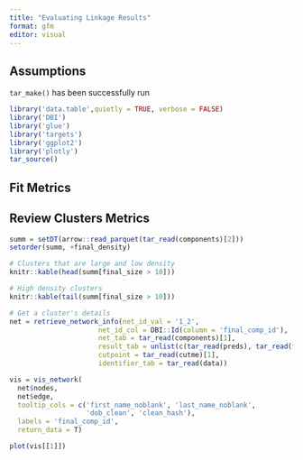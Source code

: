 ```yaml
---
title: "Evaluating Linkage Results"
format: gfm
editor: visual
---
```


## Assumptions

`tar_make()` has been successfully run

```r
library('data.table',quietly = TRUE, verbose = FALSE)
library('DBI')
library('glue')
library('targets')
library('ggplot2')
library('plotly')
tar_source()
```

## Fit Metrics

## Review Clusters Metrics

```r
summ = setDT(arrow::read_parquet(tar_read(components)[2]))
setorder(summ, +final_density)

# Clusters that are large and low density
knitr::kable(head(summ[final_size > 10]))

# High density clusters
knitr::kable(tail(summ[final_size > 10]))
```

```r

# Get a cluster's details
net = retrieve_network_info(net_id_val = '1_2',
                      net_id_col = DBI::Id(column = 'final_comp_id'),
                      net_tab = tar_read(components)[1],
                      result_tab = unlist(c(tar_read(preds), tar_read(fixed))),
                      cutpoint = tar_read(cutme)[1], 
                      identifier_tab = tar_read(data))

vis = vis_network(
  net$nodes, 
  net$edge, 
  tooltip_cols = c('first_name_noblank', 'last_name_noblank', 
                   'dob_clean', 'clean_hash'),
  labels = 'final_comp_id',
  return_data = T)

plot(vis[[1]])

```
